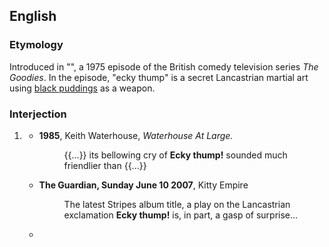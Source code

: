 ==English==
{{was wotd|2009|September|25}}

===Etymology===
Introduced in "{{w|Kung Fu Kapers}}", a 1975 episode of the British comedy television series ''The Goodies''. In the episode, "ecky thump" is a secret Lancastrian martial art using [[black pudding]]s as a weapon.

===Interjection===
{{en-interj|head=ecky [[thump]]}}

# {{lb|en|humorous|colloquial}} {{n-g|Exclamation of [[surprise]] or [[pleasure]], supposedly part of a Northern English dialect.}}
#* '''1985''', Keith Waterhouse, ''Waterhouse At Large.''
#*: {{...}} its bellowing cry of '''Ecky thump!''' sounded much friendlier than {{...}}
#* '''The Guardian, Sunday June 10 2007''', Kitty Empire
#*: The latest Stripes album title, a play on the Lancastrian exclamation '''Ecky thump!''' is, in part, a gasp of surprise...
#* {{quote-text|en|year=2001|author=Cyril Morris|title=Morgi|page=122|passage='''Ecky thump'''! I've never tasted anything as good.}}